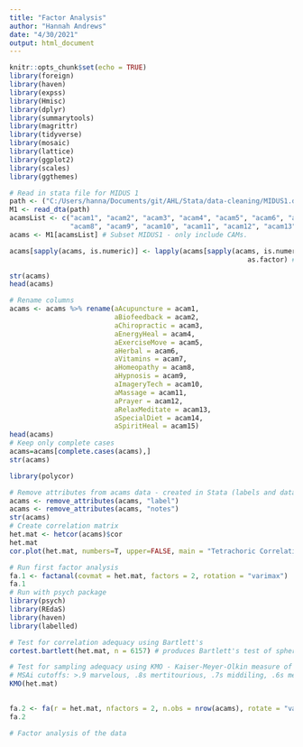 ```yaml
---
title: "Factor Analysis"
author: "Hannah Andrews"
date: "4/30/2021"
output: html_document
---
```


```r
knitr::opts_chunk$set(echo = TRUE)
library(foreign)
library(haven)
library(expss)
library(Hmisc)
library(dplyr)
library(summarytools)
library(magrittr)
library(tidyverse)
library(mosaic)
library(lattice)
library(ggplot2)
library(scales)
library(ggthemes)
```



```r
# Read in stata file for MIDUS 1
path <- ("C:/Users/hanna/Documents/git/AHL/Stata/data-cleaning/MIDUS1.dta")
M1 <- read_dta(path)
acamsList <- c("acam1", "acam2", "acam3", "acam4", "acam5", "acam6", "acam7", 
               "acam8", "acam9", "acam10", "acam11", "acam12", "acam13", "acam14", "acam15")
acams <- M1[acamsList] # Subset MIDUS1 - only include CAMs.

acams[sapply(acams, is.numeric)] <- lapply(acams[sapply(acams, is.numeric)], 
                                                           as.factor) # convert all columns to factors

str(acams) 
head(acams)

# Rename columns 
acams <- acams %>% rename(aAcupuncture = acam1, 
                          aBiofeedback = acam2,
                          aChiropractic = acam3,
                          aEnergyHeal = acam4,
                          aExerciseMove = acam5,
                          aHerbal = acam6,
                          aVitamins = acam7,
                          aHomeopathy = acam8,
                          aHypnosis = acam9,
                          aImageryTech = acam10,
                          aMassage = acam11,
                          aPrayer = acam12,
                          aRelaxMeditate = acam13,
                          aSpecialDiet = acam14,
                          aSpiritHeal = acam15)
head(acams)
# Keep only complete cases
acams=acams[complete.cases(acams),]
str(acams)
```

```r
library(polycor)

# Remove attributes from acams data - created in Stata (labels and data notes). They're producing an error with bart_spher.
acams <- remove_attributes(acams, "label")
acams <- remove_attributes(acams, "notes")
str(acams)
# Create correlation matrix 
het.mat <- hetcor(acams)$cor
het.mat
cor.plot(het.mat, numbers=T, upper=FALSE, main = "Tetrachoric Correlations", show.legend = TRUE, xlas = 2)
```


```r
# Run first factor analysis
fa.1 <- factanal(covmat = het.mat, factors = 2, rotation = "varimax")
fa.1
# Run with psych package
library(psych)
library(REdaS)
library(haven)
library(labelled)

# Test for correlation adequacy using Bartlett's 
cortest.bartlett(het.mat, n = 6157) # produces Bartlett's test of spherecity (you want this to be significant)

# Test for sampling adequacy using KMO - Kaiser-Meyer-Olkin measure of sampling adequacy of factor analytic data matrices.
# MSAi cutoffs: >.9 marvelous, .8s mertitourious, .7s middiling, .6s mediocre, .5s miserable, less than .5 is unacceptable.
KMO(het.mat) 
 

fa.2 <- fa(r = het.mat, nfactors = 2, n.obs = nrow(acams), rotate = "varimax")
fa.2

# Factor analysis of the data 

```